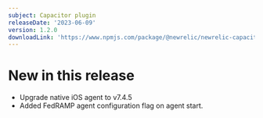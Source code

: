 ```yaml
---
subject: Capacitor plugin
releaseDate: '2023-06-09'
version: 1.2.0
downloadLink: 'https://www.npmjs.com/package/@newrelic/newrelic-capacitor-plugin/v/1.2.1'
---
```


# New in this release
* Upgrade native iOS agent to v7.4.5
* Added FedRAMP agent configuration flag on agent start.